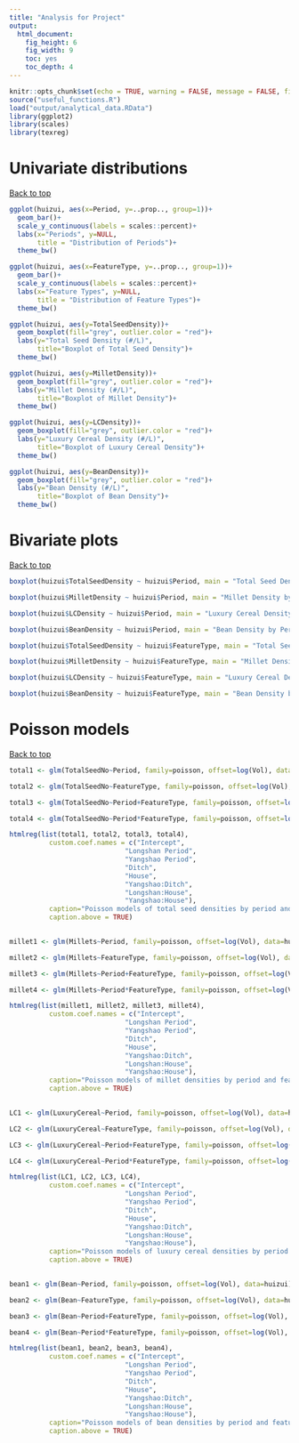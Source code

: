 ```yaml
---
title: "Analysis for Project"
output: 
  html_document: 
    fig_height: 6
    fig_width: 9
    toc: yes
    toc_depth: 4
---
```


```r
knitr::opts_chunk$set(echo = TRUE, warning = FALSE, message = FALSE, fig.align = "center")
source("useful_functions.R")
load("output/analytical_data.RData")
library(ggplot2)
library(scales)
library(texreg)
```

# Univariate distributions
<a href="#top">Back to top</a>

```r
ggplot(huizui, aes(x=Period, y=..prop.., group=1))+
  geom_bar()+
  scale_y_continuous(labels = scales::percent)+
  labs(x="Periods", y=NULL,
       title = "Distribution of Periods")+
  theme_bw()
```

```r
ggplot(huizui, aes(x=FeatureType, y=..prop.., group=1))+
  geom_bar()+
  scale_y_continuous(labels = scales::percent)+
  labs(x="Feature Types", y=NULL,
       title = "Distribution of Feature Types")+
  theme_bw()
```

```r
ggplot(huizui, aes(y=TotalSeedDensity))+
  geom_boxplot(fill="grey", outlier.color = "red")+
  labs(y="Total Seed Density (#/L)",
       title="Boxplot of Total Seed Density")+
  theme_bw()
```

```r
ggplot(huizui, aes(y=MilletDensity))+
  geom_boxplot(fill="grey", outlier.color = "red")+
  labs(y="Millet Density (#/L)",
       title="Boxplot of Millet Density")+
  theme_bw()
```

```r
ggplot(huizui, aes(y=LCDensity))+
  geom_boxplot(fill="grey", outlier.color = "red")+
  labs(y="Luxury Cereal Density (#/L)",
       title="Boxplot of Luxury Cereal Density")+
  theme_bw()
```

```r
ggplot(huizui, aes(y=BeanDensity))+
  geom_boxplot(fill="grey", outlier.color = "red")+
  labs(y="Bean Density (#/L)",
       title="Boxplot of Bean Density")+
  theme_bw()
```

# Bivariate plots
<a href="#top">Back to top</a>

```r
boxplot(huizui$TotalSeedDensity ~ huizui$Period, main = "Total Seed Density by Periods", xlab = "Periods", ylab = "Total Seed Density (#/L)", col = rainbow(3))
```

```r
boxplot(huizui$MilletDensity ~ huizui$Period, main = "Millet Density by Periods", xlab = "Periods", ylab = "Millet Density (#/L)", col = rainbow(3))
```

```r
boxplot(huizui$LCDensity ~ huizui$Period, main = "Luxury Cereal Density by Periods", xlab = "Periods", ylab = "Luxury Cereal Density (#/L)", col = rainbow(3))
```

```r
boxplot(huizui$BeanDensity ~ huizui$Period, main = "Bean Density by Periods", xlab = "Periods", ylab = "Bean Density (#/L)", col = rainbow(3))
```

```r
boxplot(huizui$TotalSeedDensity ~ huizui$FeatureType, main = "Total Seed Density by Feature Types", xlab = "Feature Types", ylab = "Total Seed Density (#/L)", col = rainbow(3))
```

```r
boxplot(huizui$MilletDensity ~ huizui$FeatureType, main = "Millet Density by Feature Types", xlab = "Feature Types", ylab = "Millet Density (#/L)", col = rainbow(3))
```

```r
boxplot(huizui$LCDensity ~ huizui$FeatureType, main = "Luxury Cereal Density by Feature Types", xlab = "Feature Types", ylab = "Luxury Cereal Density (#/L)", col = rainbow(3))
```

```r
boxplot(huizui$BeanDensity ~ huizui$FeatureType, main = "Bean Density by Feature Types", xlab = "Feature Types", ylab = "Bean Density (#/L)", col = rainbow(3))
```

# Poisson models
<a href="#top">Back to top</a>

```r
total1 <- glm(TotalSeedNo~Period, family=poisson, offset=log(Vol), data=huizui)

total2 <- glm(TotalSeedNo~FeatureType, family=poisson, offset=log(Vol), data=huizui)

total3 <- glm(TotalSeedNo~Period+FeatureType, family=poisson, offset=log(Vol), data=huizui)

total4 <- glm(TotalSeedNo~Period*FeatureType, family=poisson, offset=log(Vol), data=huizui)

htmlreg(list(total1, total2, total3, total4),
          custom.coef.names = c("Intercept",
                             "Longshan Period",
                             "Yangshao Period",
                             "Ditch",
                             "House",
                             "Yangshao:Ditch",
                             "Longshan:House",
                             "Yangshao:House"),
          caption="Poisson models of total seed densities by period and feature types",
          caption.above = TRUE)
       
```

```r
millet1 <- glm(Millets~Period, family=poisson, offset=log(Vol), data=huizui)

millet2 <- glm(Millets~FeatureType, family=poisson, offset=log(Vol), data=huizui)

millet3 <- glm(Millets~Period+FeatureType, family=poisson, offset=log(Vol), data=huizui)

millet4 <- glm(Millets~Period*FeatureType, family=poisson, offset=log(Vol), data=huizui)

htmlreg(list(millet1, millet2, millet3, millet4),
          custom.coef.names = c("Intercept",
                             "Longshan Period",
                             "Yangshao Period",
                             "Ditch",
                             "House",
                             "Yangshao:Ditch",
                             "Longshan:House",
                             "Yangshao:House"),
          caption="Poisson models of millet densities by period and feature types",
          caption.above = TRUE)
       
```

```r
LC1 <- glm(LuxuryCereal~Period, family=poisson, offset=log(Vol), data=huizui)

LC2 <- glm(LuxuryCereal~FeatureType, family=poisson, offset=log(Vol), data=huizui)

LC3 <- glm(LuxuryCereal~Period+FeatureType, family=poisson, offset=log(Vol), data=huizui)

LC4 <- glm(LuxuryCereal~Period*FeatureType, family=poisson, offset=log(Vol), data=huizui)

htmlreg(list(LC1, LC2, LC3, LC4),
          custom.coef.names = c("Intercept",
                             "Longshan Period",
                             "Yangshao Period",
                             "Ditch",
                             "House",
                             "Yangshao:Ditch",
                             "Longshan:House",
                             "Yangshao:House"),
          caption="Poisson models of luxury cereal densities by period and feature types",
          caption.above = TRUE)
       
```

```r
bean1 <- glm(Bean~Period, family=poisson, offset=log(Vol), data=huizui)

bean2 <- glm(Bean~FeatureType, family=poisson, offset=log(Vol), data=huizui)

bean3 <- glm(Bean~Period+FeatureType, family=poisson, offset=log(Vol), data=huizui)

bean4 <- glm(Bean~Period*FeatureType, family=poisson, offset=log(Vol), data=huizui)

htmlreg(list(bean1, bean2, bean3, bean4),
          custom.coef.names = c("Intercept",
                             "Longshan Period",
                             "Yangshao Period",
                             "Ditch",
                             "House",
                             "Yangshao:Ditch",
                             "Longshan:House",
                             "Yangshao:House"),
          caption="Poisson models of bean densities by period and feature types",
          caption.above = TRUE)
       
```